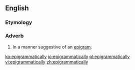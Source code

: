 ==English==

===Etymology===
{{suffix|en|epigrammatic|ally}}

===Adverb===
{{en-adv}}

# In a manner suggestive of an [[epigram]].

[[ko:epigrammatically]]
[[io:epigrammatically]]
[[pl:epigrammatically]]
[[vi:epigrammatically]]
[[zh:epigrammatically]]